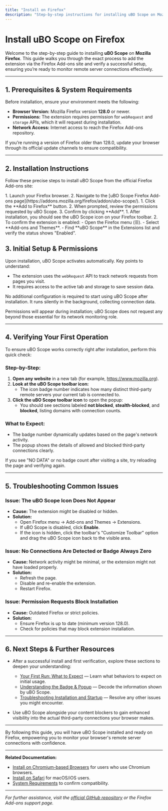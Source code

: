 ```yaml
---
title: "Install on Firefox"
description: "Step-by-step instructions for installing uBO Scope on Mozilla Firefox through the Firefox Add-ons site, with verification hints for a successful setup."
---
```


# Install uBO Scope on Firefox

Welcome to the step-by-step guide to installing **uBO Scope** on **Mozilla Firefox**. This guide walks you through the exact process to add the extension via the Firefox Add-ons site and verify a successful setup, ensuring you’re ready to monitor remote server connections effectively.

---

## 1. Prerequisites & System Requirements

Before installation, ensure your environment meets the following:

- **Browser Version:** Mozilla Firefox version **128.0** or newer.
- **Permissions:** The extension requires permission for `webRequest` and `storage` APIs, which it will request during installation.
- **Network Access:** Internet access to reach the Firefox Add-ons repository.

<Tip>
If you’re running a version of Firefox older than 128.0, update your browser through its official update channels to ensure compatibility.
</Tip>

---

## 2. Installation Instructions

Follow these precise steps to install uBO Scope from the official Firefox Add-ons site:

<Steps>
<Step title="Open Firefox Add-ons Page">
1. Launch your Firefox browser.
2. Navigate to the [uBO Scope Firefox Add-ons page](https://addons.mozilla.org/firefox/addon/ubo-scope/).
</Step>
<Step title="Add the Extension to Firefox">
1. Click the **Add to Firefox** button.
2. When prompted, review the permissions requested by uBO Scope.
3. Confirm by clicking **Add**.
</Step>
<Step title="Verify Installation Success">
1. After installation, you should see the uBO Scope icon on your Firefox toolbar.
2. To confirm the extension is enabled:
   - Open the Firefox menu (☰).
   - Select **Add-ons and Themes**.
   - Find **uBO Scope** in the Extensions list and verify the status shows "Enabled".
</Step>
</Steps>

## 3. Initial Setup & Permissions

Upon installation, uBO Scope activates automatically. Key points to understand:

- The extension uses the `webRequest` API to track network requests from pages you visit.
- It requires access to the active tab and storage to save session data.

No additional configuration is required to start using uBO Scope after installation. It runs silently in the background, collecting connection data.

<Note>
Permissions will appear during installation; uBO Scope does not request any beyond those essential for its network monitoring role.
</Note>

---

## 4. Verifying Your First Operation

To ensure uBO Scope works correctly right after installation, perform this quick check:

### Step-by-Step:

1. **Open any website** in a new tab (for example, https://www.mozilla.org).
2. **Look at the uBO Scope toolbar icon:**
   - The icon badge number indicates how many distinct third-party remote servers your current tab is connected to.
3. **Click the uBO Scope toolbar icon** to open the popup:
   - You should see sections labeled **not blocked**, **stealth-blocked**, and **blocked**, listing domains with connection counts.

### What to Expect:

- The badge number dynamically updates based on the page's network activity.
- The popup shows the details of allowed and blocked third-party connections clearly.

<Check>
If you see "NO DATA" or no badge count after visiting a site, try reloading the page and verifying again.
</Check>

---

## 5. Troubleshooting Common Issues

### Issue: The uBO Scope Icon Does Not Appear

- **Cause:** The extension might be disabled or hidden.
- **Solution:**
  - Open Firefox menu → Add-ons and Themes → Extensions.
  - If uBO Scope is disabled, click **Enable**.
  - If the icon is hidden, click the toolbar's "Customize Toolbar" option and drag the uBO Scope icon back to the visible area.

### Issue: No Connections Are Detected or Badge Always Zero

- **Cause:** Network activity might be minimal, or the extension might not have loaded properly.
- **Solution:**
  - Refresh the page.
  - Disable and re-enable the extension.
  - Restart Firefox.

### Issue: Permission Requests Block Installation

- **Cause:** Outdated Firefox or strict policies.
- **Solution:**
  - Ensure Firefox is up to date (minimum version 128.0).
  - Check for policies that may block extension installation.

---

## 6. Next Steps & Further Resources

- After a successful install and first verification, explore these sections to deepen your understanding:

  - [Your First Run: What to Expect](../using-ubo-scope/run-first-check) — Learn what behaviors to expect on initial usage.
  - [Understanding the Badge & Popup](../using-ubo-scope/interpreting-badge-popup) — Decode the information shown by uBO Scope.
  - [Troubleshooting Installation and Startup](../troubleshooting-support/common-issues) — Resolve any other issues you might encounter.

- Use uBO Scope alongside your content blockers to gain enhanced visibility into the actual third-party connections your browser makes.

---

By following this guide, you will have uBO Scope installed and ready on Firefox, empowering you to monitor your browser's remote server connections with confidence.


---

**Related Documentation:**
- [Install on Chromium-based Browsers](./install-on-chrome) for users who use Chromium browsers.
- [Install on Safari](./install-on-safari) for macOS/iOS users.
- [System Requirements](../introduction-overview/system-requirements) to confirm compatibility.


---

*For further assistance, visit the [official GitHub repository](https://github.com/gorhill/uBO-Scope) or the Firefox Add-ons support page.*